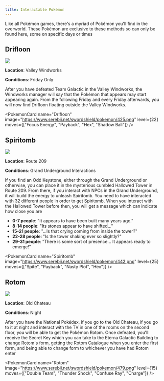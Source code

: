 ```yaml
---
title: Interactable Pokémon
---
```



Like all Pokémon games, there's a myriad of Pokémon you'll find in the overworld. These Pokémon are exclusive to these methods so can only be found here, some on specific days or times

## Drifloon

![](https://www.serebii.net/brilliantdiamondshiningpearl/drifloon-ow.jpg)

**Location**: Valley Windworks

**Conditions**: Friday Only

After you have defeated Team Galactic in the Valley Windworks, the Windworks manager will say that the Pokémon that appears may start appearing again. From the following Friday and every Friday afterwards, you will now find Drifloon floating outside the Valley Windworks.

<PokemonCard
    name="Drifloon"
    image="https://www.serebii.net/swordshield/pokemon/425.png"
    level={22}
    moves={["Focus Energy", "Payback", "Hex", "Shadow Ball"]}
/>

## Spiritomb

![](https://www.serebii.net/brilliantdiamondshiningpearl/spiritomb-ow.jpg)

**Location**: Route 209

**Conditions**: Grand Underground Interactions

If you find an Odd Keystone, either through the Grand Underground or otherwise, you can place it in the mysterious cumbled Hallowed Tower in Route 209. From there, if you interact with NPCs in the Grand Underground, it will build the energy to unleash Spiritomb. You need to have interacted with 32 different people in order to get Spiritomb. When you interact with the Hallowed Tower before then, you will get a message which can indicate how close you are

- **0-7 people**: "It appears to have been built many years ago."
- **8-14 people**: "Its stones appear to have shifted..."
- **15-21 people**: "...Is that crying coming from inside the tower?"
- **22-28 people**: "Is the tower shaking ever so slightly?"
- **29-31 people**: "There is some sort of presence... It appears ready to emerge!"

<PokemonCard
    name="Spiritomb"
    image="https://www.serebii.net/swordshield/pokemon/442.png"
    level={25}
    moves={["Spite", "Payback", "Nasty Plot", "Hex"]}
/>

## Rotom

![](https://www.serebii.net/brilliantdiamondshiningpearl/rotom-ow.jpg)

**Location**: Old Chateau

**Conditions**: Night

After you have the National Pokédex, if you go to the Old Chateau, if you go to it at night and interact with the TV in one of the rooms on the second floor, you will be able to get the Pokémon Rotom. Once defeated, you'll receive the Secret Key which you can take to the Eterna Galactic Building to change Rotom's form, getting the Rotom Catalogue when you enter the first form, and being able to change form to whichever you have had Rotom enter

<PokemonCard
    name="Rotom"
    image="https://www.serebii.net/swordshield/pokemon/479.png"
    level={15}
    moves={["Double Team", "Thunder Shock", "Confuse Ray", "Charge"]}
/>
